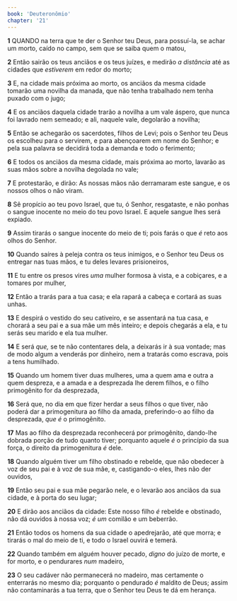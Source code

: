```yaml
---
book: 'Deuteronômio'
chapter: '21'
---
```


**1** QUANDO na terra que te der o Senhor teu Deus, para possuí-la, se achar um morto, caído no campo, sem que se saiba quem o matou,

**2** Então sairão os teus anciãos e os teus juízes, e medirão _a distância_ até as cidades que _estiverem_ em redor do morto;

**3** E, na cidade mais próxima ao morto, os anciãos da mesma cidade tomarão uma novilha da manada, que não tenha trabalhado nem tenha puxado com o jugo;

**4** E os anciãos daquela cidade trarão a novilha a um vale áspero, que nunca foi lavrado nem semeado; e ali, naquele vale, degolarão a novilha;

**5** Então se achegarão os sacerdotes, filhos de Levi; pois o Senhor teu Deus os escolheu para o servirem, e para abençoarem em nome do Senhor; e pela sua palavra se decidirá toda a demanda e todo o ferimento;

**6** E todos os anciãos da mesma cidade, mais próxima ao morto, lavarão as suas mãos sobre a novilha degolada no vale;

**7** E protestarão, e dirão: As nossas mãos não derramaram este sangue, e os nossos olhos o não viram.

**8** Sê propício ao teu povo Israel, que tu, ó Senhor, resgataste, e não ponhas o sangue inocente no meio do teu povo Israel. E aquele sangue lhes será expiado.

**9** Assim tirarás o sangue inocente do meio de ti; pois farás o que _é_ reto aos olhos do Senhor.

**10** Quando saíres à peleja contra os teus inimigos, e o Senhor teu Deus os entregar nas tuas mãos, e tu deles levares prisioneiros,

**11** E tu entre os presos vires _uma_ mulher formosa à vista, e a cobiçares, e a tomares por mulher,

**12** Então a trarás para a tua casa; e ela rapará a cabeça e cortará as suas unhas.

**13** E despirá o vestido do seu cativeiro, e se assentará na tua casa, e chorará a seu pai e a sua mãe um mês inteiro; e depois chegarás a ela, e tu serás seu marido e ela tua mulher.

**14** E será _que,_ se te não contentares dela, a deixarás ir à sua vontade; mas de modo algum a venderás por dinheiro, nem a tratarás como escrava, pois a tens humilhado.

**15** Quando um homem tiver duas mulheres, uma a quem ama e outra a quem despreza, e a amada e a desprezada lhe derem filhos, e o filho primogênito for da desprezada,

**16** Será que, no dia em que fizer herdar a seus filhos o que tiver, não poderá dar a primogenitura ao filho da amada, preferindo-o ao filho da desprezada, _que é_ o primogênito.

**17** Mas ao filho da desprezada reconhecerá por primogênito, dando-lhe dobrada porção de tudo quanto tiver; porquanto aquele _é_ o princípio da sua força, o direito da primogenitura _é_ dele.

**18** Quando alguém tiver um filho obstinado e rebelde, que não obedecer à voz de seu pai e à voz de sua mãe, e, castigando-o eles, lhes não der ouvidos,

**19** Então seu pai e sua mãe pegarão nele, e o levarão aos anciãos da sua cidade, e à porta do seu lugar;

**20** E dirão aos anciãos da cidade: Este nosso filho _é_ rebelde e obstinado, não dá ouvidos à nossa voz; _é um_ comilão e um beberrão.

**21** Então todos os homens da sua cidade o apedrejarão, até que morra; e tirarás o mal do meio de ti, e todo o Israel ouvirá e temerá.

**22** Quando também em alguém houver pecado, _digno_ do juízo de morte, e for morto, e o pendurares _num_ madeiro,

**23** O seu cadáver não permanecerá no madeiro, mas certamente o enterrarás no mesmo dia; porquanto o pendurado _é_ maldito de Deus; assim não contaminarás a tua terra, que o Senhor teu Deus te dá em herança.
